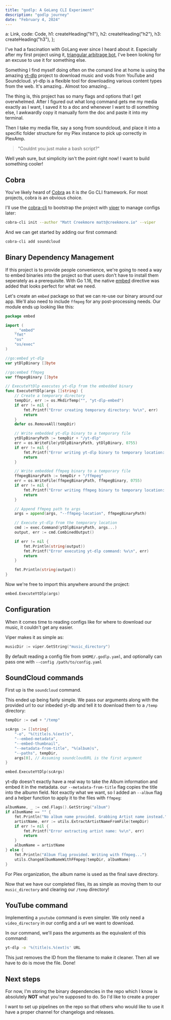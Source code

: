 ```yaml
---
title: "godlp: A GoLang CLI Experiment"
description: "godlp journey"
date: "February 4, 2024"
---
```



  a: Link,
  code: Code,
  h1: createHeading("h1"),
  h2: createHeading("h2"),
  h3: createHeading("h3"),
};

I've had a fascination with GoLang ever since I heard about it. Especially after 
my first project using it, [triangular arbitrage bot](https://github.com/mcreekmore/arbiter), 
I've been looking for an excuse to use it for something else.

Something I find myself doing often on the comand line at home is using the amazing 
[yt-dlp](https://github.com/yt-dlp/yt-dlp) project to download music and vods from 
YouTube and Soundcloud. yt-dlp is a flexible tool for downloading various content types 
from the web. It's amazing.. Almost too amazing...

The thing is, this project has so many flags and options that I get overwhelmed. After 
I figured out what long command gets me my media exactly as I want, I saved it to a doc 
and whenever I want to dl something else, I awkwardly copy it manually form the doc and 
paste it into my terminal.

Then I take my media file, say a song from soundcloud, and place it into a specific 
folder structure for my Plex instance to pick up correctly in PlexAmp.

> "Couldnt you just make a bash script?"

Well yeah sure, but simplicity isn't the point right now! I want to build something cooler!

## Cobra

You've likely heard of [Cobra](https://cobra.dev/) as it is *the* Go CLI framework. For 
most projects, cobra is an obvious choice. 

I'll use the [cobra-cli](https://github.com/spf13/cobra-cli) to bootstrap the project with 
[viper](https://github.com/spf13/viper) to manage configs later:

```bash
cobra-cli init --author "Matt Creekmore matt@creekmore.io" --viper
```

And we can get started by adding our first command:

```bash
cobra-cli add soundcloud
```

## Binary Dependency Management

If this project is to provide people convenience, we're going to need a way to embed binaries 
into the project so that users don't have to install them seperately as a prerequisite.
With Go 1.16, the native [embed](https://pkg.go.dev/embed@master) directive was added that looks perfect for 
what we need.

Let's create an `embed` package so that we can re-use our binary around our app. 
We'll also need to include `ffmpeg` for any post-processing needs. Our module ends up looking like this:

```go
package embed

import (
	_ "embed"
	"fmt"
	"os"
	"os/exec"
)

//go:embed yt-dlp
var ytDlpBinary []byte

//go:embed ffmpeg
var ffmpegBinary []byte

// ExecuteYtDlp executes yt-dlp from the embedded binary
func ExecuteYtDlp(args []string) {
	// Create a temporary directory
	tempDir, err := os.MkdirTemp("", "yt-dlp-embed")
	if err != nil {
		fmt.Printf("Error creating temporary directory: %v\n", err)
		return
	}
	defer os.RemoveAll(tempDir)

	// Write embedded yt-dlp binary to a temporary file
	ytDlpBinaryPath := tempDir + "/yt-dlp"
	err = os.WriteFile(ytDlpBinaryPath, ytDlpBinary, 0755)
	if err != nil {
		fmt.Printf("Error writing yt-dlp binary to temporary location: %v\n", err)
		return
	}

	// Write embedded ffmpeg binary to a temporary file
	ffmpegBinaryPath := tempDir + "/ffmpeg"
	err = os.WriteFile(ffmpegBinaryPath, ffmpegBinary, 0755)
	if err != nil {
		fmt.Printf("Error writing ffmpeg binary to temporary location: %v\n", err)
		return
	}

	// Append ffmpeg path to args
	args = append(args, "--ffmpeg-location", ffmpegBinaryPath)

	// Execute yt-dlp from the temporary location
	cmd := exec.Command(ytDlpBinaryPath, args...)
	output, err := cmd.CombinedOutput()

	if err != nil {
		fmt.Println(string(output))
		fmt.Printf("Error executing yt-dlp command: %v\n", err)
		return
	}

	fmt.Println(string(output))
}
```

Now we're free to import this anywhere around the project:

```go
embed.ExecuteYtDlp(args)
```

## Configuration

When it comes time to reading configs like for where to download our music, 
it couldn't get any easier.

Viper makes it as simple as:

```go
musicDir := viper.GetString("music_directory")
```

By default reading a config file from `$HOME/.godlp.yaml`, and optionally can pass 
one with `--config /path/to/config.yaml`

## SoundCloud commands

First up is the `soundcloud` command.

This ended up being fairly simple. We pass our arguments along with the provided url 
to our inbeded yt-dlp and tell it to download them to a `/temp` directory:

```go
tempDir := cwd + "/temp"

scArgs := []string{
	"-o", "%(title)s.%(ext)s",
	"--embed-metadata",
	"--embed-thumbnail",
	"--metadata-from-title", "%(album)s",
	"--paths", tempDir,
	args[0], // Assuming soundcloudURL is the first argument
}

embed.ExecuteYtDlp(scArgs)
```

yt-dlp doesn't exactly have a real way to take the Album information and embed it 
in the metadata. our `--metadata-from-title` flag copies the title into the albumn field. 
Not exactly what we want, so I added an `--album` flag and a helper function to apply it 
to the files with `ffmpeg`:

```go
albumName, _ := cmd.Flags().GetString("album")
if albumName == "" {
	fmt.Println("No album name provided. Grabbing Artist name instead.")
	artistName, err := utils.ExtractArtistNameFromFile(tempDir)
	if err != nil {
		fmt.Printf("Error extracting artist name: %v\n", err)
		return
	}
	albumName = artistName
} else {
	fmt.Println("Album flag provided. Writing with ffmpeg...")
	utils.ChangeAlbumNameWithFFmpeg(tempDir, albumName)
}
```

For Plex organization, the album name is used as the final save directory.

Now that we have our completed files, its as simple as moving them to our 
`music_directory` and clearing our `/temp` directory!

## YouTube command

Implementing a `youtube` command is even simpler. We only need a `video_directory` 
in our config and a url we want to download.

In our command, we'll pass the arguments as the equivalent of this command:

```bash
yt-dlp -o '%(title)s.%(ext)s' URL
```

This just removes the ID from the filename to make it cleaner. Then all we have to do 
is move the file. Done!

## Next steps

For now, I'm storing the binary dependencies in the repo which I know is absolutely 
**NOT** what you're supposed to do. So I'd like to create a proper

I want to set up pipelines on the repo so that others who would like to use it 
have a proper channel for changelogs and releases.